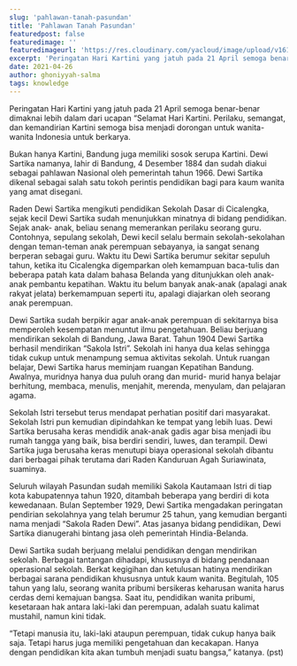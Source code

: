 ```yaml
---
slug: 'pahlawan-tanah-pasundan'
title: 'Pahlawan Tanah Pasundan'
featuredpost: false
featuredimage: ''
featuredimageurl: 'https://res.cloudinary.com/yacloud/image/upload/v1619416576/articles%20pictures/Raden_Dewi_Sartika_tozsdc.jpg'
excerpt: 'Peringatan Hari Kartini yang jatuh pada 21 April semoga benar-benar dimaknai lebih dalam dari ucapan “Selamat Hari Kartini. Perilaku, semangat, dan kemandirian Kartini semoga bisa menjadi dorongan untuk wanita-wanita Indonesia untuk berkarya.'
date: 2021-04-26
author: ghoniyyah-salma
tags: knowledge
---
```


Peringatan Hari Kartini yang jatuh pada 21 April semoga benar-benar dimaknai lebih dalam dari ucapan “Selamat Hari Kartini. Perilaku, semangat, dan kemandirian Kartini semoga bisa menjadi dorongan untuk wanita-wanita Indonesia untuk berkarya.

Bukan hanya Kartini, Bandung juga memiliki sosok serupa Kartini. Dewi Sartika namanya, lahir di Bandung, 4 Desember 1884 dan sudah diakui sebagai pahlawan Nasional oleh pemerintah tahun 1966. Dewi Sartika dikenal sebagai salah satu tokoh perintis pendidikan bagi para kaum wanita yang amat disegani.

Raden Dewi Sartika mengikuti pendidikan Sekolah Dasar di Cicalengka, sejak kecil Dewi Sartika sudah menunjukkan minatnya di bidang pendidikan. Sejak anak- anak, beliau senang memerankan perilaku seorang guru. Contohnya, sepulang sekolah, Dewi kecil selalu bermain sekolah-sekolahan dengan teman-teman anak perempuan sebayanya, ia sangat senang berperan sebagai guru. Waktu itu Dewi Sartika berumur sekitar sepuluh tahun, ketika itu Cicalengka digemparkan oleh kemampuan baca-tulis dan beberapa patah kata dalam bahasa Belanda yang ditunjukkan oleh anak-anak pembantu kepatihan. Waktu itu belum banyak anak-anak (apalagi anak rakyat jelata) berkemampuan seperti itu, apalagi diajarkan oleh seorang anak perempuan.

Dewi Sartika sudah berpikir agar anak-anak perempuan di sekitarnya bisa memperoleh kesempatan menuntut ilmu pengetahuan. Beliau berjuang mendirikan sekolah di Bandung, Jawa Barat. Tahun 1904 Dewi Sartika berhasil mendirikan “Sakola Istri”. Sekolah ini hanya dua kelas sehingga tidak cukup untuk menampung semua aktivitas sekolah. Untuk ruangan belajar, Dewi Sartika harus meminjam ruangan Kepatihan Bandung. Awalnya, muridnya hanya dua puluh orang dan murid- murid hanya belajar berhitung, membaca, menulis, menjahit, merenda, menyulam, dan pelajaran agama.

Sekolah Istri tersebut terus mendapat perhatian positif dari masyarakat. Sekolah Istri pun kemudian dipindahkan ke tempat yang lebih luas. Dewi Sartika berusaha keras mendidik anak-anak gadis agar bisa menjadi ibu rumah tangga yang baik, bisa berdiri sendiri, luwes, dan terampil. Dewi Sartika juga berusaha keras menutupi biaya operasional sekolah dibantu dari berbagai pihak terutama dari Raden Kanduruan Agah Suriawinata, suaminya.

Seluruh wilayah Pasundan sudah memiliki Sakola Kautamaan Istri di tiap kota kabupatennya tahun 1920, ditambah beberapa yang berdiri di kota kewedanaan. Bulan September 1929, Dewi Sartika mengadakan peringatan pendirian sekolahnya yang telah berumur 25 tahun, yang kemudian berganti nama menjadi “Sakola Raden Dewi”. Atas jasanya bidang pendidikan, Dewi Sartika dianugerahi bintang jasa oleh pemerintah Hindia-Belanda.

Dewi Sartika sudah berjuang melalui pendidikan dengan mendirikan sekolah. Berbagai tantangan dihadapi, khususnya di bidang pendanaan operasional sekolah. Berkat kegigihan dan ketulusan hatinya mendirikan berbagai sarana pendidikan khususnya untuk kaum wanita. Begitulah, 105 tahun yang lalu, seorang wanita pribumi bersikeras keharusan wanita harus cerdas demi kemajuan bangsa. Saat itu, pendidikan wanita pribumi, kesetaraan hak antara laki-laki dan perempuan, adalah suatu kalimat mustahil, namun kini tidak.

“Tetapi manusia itu, laki-laki ataupun perempuan, tidak cukup hanya baik saja. Tetapi harus juga memiliki pengetahuan dan kecakapan. Hanya dengan pendidikan kita akan tumbuh menjadi suatu bangsa,” katanya. (pst)
